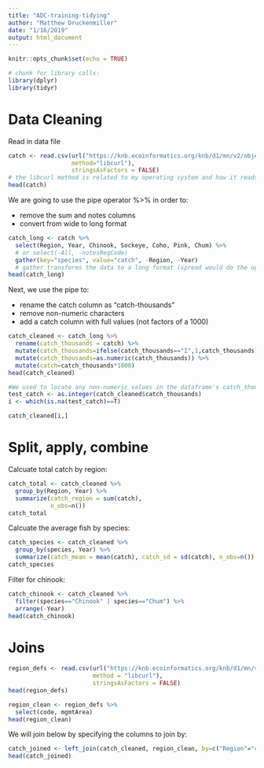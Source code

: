 ```yaml
---
title: "ADC-training-tidying"
author: "Matthew Druckenmiller"
date: "1/16/2019"
output: html_document
---
```


```r
knitr::opts_chunk$set(echo = TRUE)
```

```r
# chunk for library calls:
library(dplyr)
library(tidyr)
```

# Data Cleaning

Read in data file

```r
catch <- read.csv(url("https://knb.ecoinformatics.org/knb/d1/mn/v2/object/df35b.302.1",
                  method="libcurl"),
                  stringsAsFactors = FALSE)
# the libcurl method is related to my operating system and how it reads a url
head(catch)
```

We are going to use the pipe operator %>% in order to:  

* remove the sum and notes columns  
* convert from wide to long format  

```r
catch_long <- catch %>%
  select(Region, Year, Chinook, Sockeye, Coho, Pink, Chum) %>%
  # or select(-All, -notesRegCode)
  gather(key="species", value="catch", -Region, -Year)
  # gather transforms the data to a long format (spread would do the opposide)
head(catch_long)
```

Next, we use the pipe to:

* rename the catch column as "catch-thousands"  
* remove non-numeric characters  
* add a catch column with full values (not factors of a 1000)  

```r
catch_cleaned <- catch_long %>%
  rename(catch_thousands = catch) %>%
  mutate(catch_thousands=ifelse(catch_thousands=="I",1,catch_thousands)) %>%
  mutate(catch_thousands=as.numeric(catch_thousands)) %>%
  mutate(catch=catch_thousands*1000)
head(catch_cleaned)
```

```r
#We used to locate any non-numeric values in the dataframe's catch_thousands
test_catch <- as.integer(catch_cleaned$catch_thousands)
i <- which(is.na(test_catch)==T)

catch_cleaned[i,]
```

# Split, apply, combine

Calcuate total catch by region:

```r
catch_total <- catch_cleaned %>%
  group_by(Region, Year) %>%
  summarize(catch_region = sum(catch),
            n_obs=n())
catch_total
```

Calcuate the average fish by species:

```r
catch_species <- catch_cleaned %>%
  group_by(species, Year) %>%
  summarize(catch_mean = mean(catch), catch_sd = sd(catch), n_obs=n())
catch_species
```

Filter for chinook:

```r
catch_chinook <- catch_cleaned %>%
  filter(species=="Chinook" | species=="Chum") %>%
  arrange(-Year)
head(catch_chinook)
```

# Joins

```r
region_defs <- read.csv(url("https://knb.ecoinformatics.org/knb/d1/mn/v2/object/df35b.303.1",
                        method = "libcurl"),
                        stringsAsFactors = FALSE)
head(region_defs)
```

```r
region_clean <- region_defs %>%
  select(code, mgmtArea)
head(region_clean)
```

We will join below by specifying the columns to join by:

```r
catch_joined <- left_join(catch_cleaned, region_clean, by=c("Region"="code"))
head(catch_joined)
```


